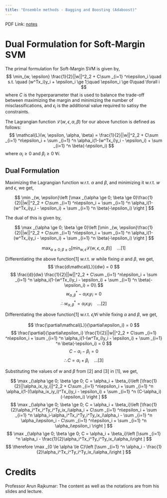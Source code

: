 ```yaml
---
title: "Ensemble methods - Bagging and Boosting (Adaboost)"
---
```


PDF Link: [notes](../notes/Wk11.pdf)

# Dual Formulation for Soft-Margin SVM

The primal formulation for Soft-Margin SVM is given by,
$$
\min_{w, \epsilon}  \frac{1}{2}||w||^2_2 + C\sum _{i=1} ^n\epsilon_i \quad s.t. \quad (w^Tx_i)y_i + \epsilon_i \ge 1;\quad \epsilon_i \ge 0\quad \forall i
$$
where $C$ is the hyperparameter that is used to balance the trade-off between maximizing the margin and minimizing the number of misclassifications, and $\epsilon_i$ is the additional value required to satisy the constraints.

The Lagrangian function $\mathcal{L}(w, \epsilon, \alpha, \beta)$ for our above function is defined as follows:
$$
\mathcal{L}(w, \epsilon, \alpha, \beta) = \frac{1}{2}||w||^2_2 + C\sum _{i=1} ^n\epsilon_i + \sum _{i=1} ^n \alpha_i(1-(w^Tx_i)y_i - \epsilon_i) + \sum _{i=1} ^n \beta(-\epsilon_i)
$$
where $\alpha_i \ge 0$ and $\beta_i \ge 0$ $\forall i$.

## Dual Formulation

Maximizing the Lagrangian function w.r.t. $\alpha$ and $\beta$, and minimizing it w.r.t. $w$ and $\epsilon$, we get,

$$
\min _{w, \epsilon}\left [\max _{\alpha \ge 0; \beta \ge 0}\frac{1}{2}||w||^2_2 + C\sum _{i=1} ^n\epsilon_i + \sum _{i=1} ^n \alpha_i(1-(w^Tx_i)y_i - \epsilon_i) + \sum _{i=1} ^n \beta(-\epsilon_i) \right ]
$$

The dual of this is given by,

$$
\max _{\alpha \ge 0; \beta \ge 0}\left [\min _{w, \epsilon}\frac{1}{2}||w||^2_2 + C\sum _{i=1} ^n\epsilon_i + \sum _{i=1} ^n \alpha_i(1-(w^Tx_i)y_i - \epsilon_i) + \sum _{i=1} ^n \beta(-\epsilon_i) \right ]
$$

$$
\max _{\alpha \ge 0; \beta \ge 0}\left [\min _{w, \epsilon}\mathcal{L}(w, \epsilon, \alpha, \beta) \right ] \quad \ldots[1]
$$

Differentiating the above function$[1]$ w.r.t. $w$ while fixing $\alpha$ and $\beta$, we get,
$$
\frac{d\mathcal{L}}{dw}  = 0 
$$
$$
\frac{d}{dw} \frac{1}{2}||w||^2_2 + C\sum _{i=1} ^n\epsilon_i + \sum _{i=1} ^n \alpha_i(1-(w^Tx_i)y_i - \epsilon_i) + \sum _{i=1} ^n \beta(-\epsilon_i) = 0\\
$$
$$
w_{\alpha, \beta}^* - \alpha_ix_iy_i = 0
$$
$$
\therefore w_{\alpha, \beta}^* = \alpha_ix_iy_i \quad \ldots [2]
$$

Differentiating the above function$[1]$ w.r.t. $\epsilon_i \forall i$ while fixing $\alpha$ and $\beta$, we get,

$$
\frac{\partial\mathcal{L}}{\partial\epsilon_i}  = 0 
$$
$$
\frac{\partial}{\partial\epsilon_i} \frac{1}{2}||w||^2_2 + C\sum _{i=1} ^n\epsilon_i + \sum _{i=1} ^n \alpha_i(1-(w^Tx_i)y_i - \epsilon_i) + \sum _{i=1} ^n \beta(-\epsilon_i) = 0 
$$
$$
C - \alpha_i -\beta_i = 0
$$
$$
\therefore C = \alpha_i + \beta_i \quad \ldots [3]
$$

Substituting the values of $w$ and $\beta$ from $[2]$ and $[3]$ in $[1]$, we get,

$$
\max _{\alpha \ge 0; \beta \ge 0; C = \alpha_i + \beta_i}\left [\frac{1}{2}||\alpha_ix_iy_i||^2_2 + C\sum _{i=1} ^n\epsilon_i + \sum _{i=1} ^n \alpha_i(1-((\alpha_ix_iy_i)^Tx_i)y_i - \epsilon_i) + \sum _{i=1} ^n (C-\alpha_i)(-\epsilon_i) \right ]
$$
$$
\max _{\alpha \ge 0; \beta \ge 0; C = \alpha_i + \beta_i}\left [\frac{1}{2}\alpha_i^Tx_i^Ty_i^Ty_ix_i\alpha_i + C\sum _{i=1} ^n\epsilon_i + \sum _{i=1} ^n \alpha_i-\alpha_i^Tx_i^Ty_i^Ty_ix_i\alpha_i - \sum _{i=1} ^n \alpha_i\epsilon_i - C\sum _{i=1} ^n\epsilon_i + \sum _{i=1} ^n \alpha_i\epsilon_i \right ]
$$
$$
\max _{\alpha \ge 0; \beta \ge 0; C = \alpha_i + \beta_i}\left [\sum _{i=1} ^n \alpha_i - \frac{1}{2}\alpha_i^Tx_i^Ty_i^Ty_ix_i\alpha_i\right ]
$$
$$
\therefore \max _{0 \le \alpha \le C}\left [\sum _{i=1} ^n \alpha_i - \frac{1}{2}\alpha_i^Tx_i^Ty_i^Ty_ix_i\alpha_i\right ]
$$

# Credits
Professor Arun Rajkumar: The content as well as the notations are from his slides and lecture.
